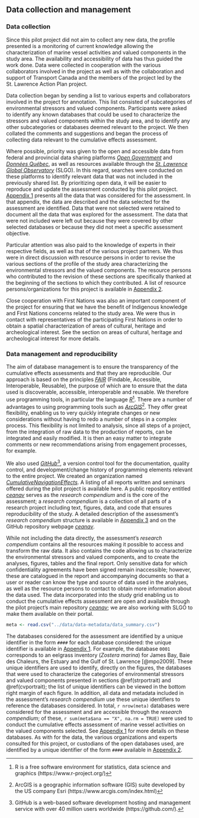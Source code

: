 ## Data collection and management

### Data collection

Since this pilot project did not aim to collect any new data, the profile presented is a monitoring of current knowledge allowing the characterization of marine vessel activities and valued components in the study area. The availability and accessibility of data has thus guided the work done. Data were collected in cooperation with the various collaborators involved in the project as well as with the collaboration and support of Transport Canada and the members of the project led by the St. Lawrence Action Plan project.

Data collection began by sending a list to various experts and collaborators involved in the project for annotation. This list consisted of subcategories of environmental stressors and valued components. Participants were asked to identify any known databases that could be used to characterize the stressors and valued components within the study area, and to identify any other subcategories or databases deemed relevant to the project. We then collated the comments and suggestions and began the process of collecting data relevant to the cumulative effects assessment.

Where possible, priority was given to the open and accessible data from federal and provincial data sharing platforms [*Open Government*](https://open.canada.ca/en) and [*Données Québec*](https://www.donneesquebec.ca/), as well as resources available through the [*St. Lawrence Global Observatory*](https://ogsl.ca/en/home-slgo/) (SLGO). In this regard, searches were conducted on these platforms to identify relevant data that was not included in the previously shared list. By prioritizing open data, it will be easier to reproduce and update the assessment conducted by this pilot project. [Appendix 1](#annexe1) presents all the data that was considered for the assessment. In that appendix, the data are described and the data selected for the assessment are identified. Data that were not selected were retained to document all the data that was explored for the assessment. The data that were not included were left out because they were covered by other selected databases or because they did not meet a specific assessment objective.

Particular attention was also paid to the knowledge of experts in their respective fields, as well as that of the various project partners. We thus were in direct discussion with resource persons in order to revise the various sections of the profile of the study area characterizing the environmental stressors and the valued components. The resource persons who contributed to the revision of these sections are specifically thanked at the beginning of the sections to which they contributed. A list of resource persons/organizations for this project is available in [Appendix 2](#annexe2).   

Close cooperation with First Nations was also an important component of the project for ensuring that we have the benefit of Indigenous knowledge and First Nations concerns related to the study area. We were thus in contact with representatives of the participating First Nations in order to obtain a spatial characterization of areas of cultural, heritage and archeological interest. See the section on areas of cultural, heritage and archeological interest for more details.


### Data management and reproducibility

The aim of database management is to ensure the transparency of the cumulative effects assessments and that they are reproducible. Our approach is based on the principles <a href="https://ogsl.ca/en/fair-principles/" target="_blank"><i>FAIR</i></a> (Findable, Accessible, Interoperable, Reusable), the purpose of which are to ensure that the data used is discoverable, accessible, interoperable and reusable. We therefore use programming tools, in particular the language <a href="https://www.r-project.org/" target="_blank"><i>R</i></a>[^r]. There are a number of advantages to using programming tools such as <a href="https://www.arcgis.com/index.html" target="_blank"><i>ArcGIS</i></a>[^arc]. They offer great flexibility, enabling us to very quickly integrate changes or new considerations without having to redo a number of steps in a complex process. This flexibility is not limited to analysis, since all steps of a project, from the integration of raw data to the production of reports, can be integrated and easily modified. It is then an easy matter to integrate comments or new recommendations arising from engagement processes, for example.

We also used <a href="https://github.com/" target="_blank"><i>GitHub</i></a>[^git], a version control tool for the documentation, quality control, and development/change history of programming elements relevant to the entire project. We created an organization named <a href="https://github.com/EffetsCumulatifsNavigation" target="_blank"><i>CumulativeNavigationEffects</i></a>. A listing of all reports written and seminars offered during the pilot project is available here. A public repository entitled <a href="https://github.com/EffetsCumulatifsNavigation/ceanav" target="_blank"><i>ceanav</i></a> serves as the *research compendium* and is the core of the assessment; a *research compendium* is a collection of all parts of a research project including text, figures, data, and code that ensures reproducibility of the study. A detailed description of the assessment’s *research compendium* structure is available in [Appendix 3](#annexe3) and on the GitHub repository webpage <a href="https://github.com/EffetsCumulatifsNavigation/ceanav" target="_blank"><i>ceanav</i></a>.

While not including the data directly, the assessment’s *research compendium* contains all the resources making it possible to access and transform the raw data. It also contains the code allowing us to characterize the environmental stressors and valued components, and to create the analyses, figures, tables and the final report. Only sensitive data for which confidentiality agreements have been signed remain inaccessible; however, these are catalogued in the report and accompanying documents so that a user or reader can know the type and source of data used in the analyses, as well as the resource persons to contact to obtain more information about the data used. The data incorporated into the study grid enabling us to conduct the cumulative effects assessment are open and available through the pilot project’s main repository <a href="https://github.com/EffetsCumulatifsNavigation/ceanav" target="_blank"><i>ceanav</i></a>; we are also working with SLGO to make them available on their portal.

```r
meta <- read.csv("../data/data-metadata/data_summary.csv")
```

The databases considered for the assessment are identified by a unique identifier in the form `####` for each database considered: the unique identifier is available in [Appendix 1](#annexe1). For example, the database `0001` corresponds to an eelgrass inventory (*Zostera marina*) for James Bay, Baie des Chaleurs, the Estuary and the Gulf of St. Lawrence [@mpo2009]. These unique identifiers are used to identify, directly on the figures, the databases that were used to characterize the categories of environmental stressors and valued components presented in sections \@ref(strportrait) and \@ref(cvportrait); the list of unique identifiers can be viewed in the bottom right margin of each figure. In addition, all data and metadata included in the assessment’s *research compendium* use these unique identifiers to reference the databases considered. In total, `r nrow(meta)` databases were considered for the assessment and are accessible through the *research compendium*; of these, `r sum(meta$ana == "X", na.rm = TRUE)` were used to conduct the cumulative effects assessment of marine vessel activities on the valued components selected. See [Appendix 1](#annexe1) for more details on these databases. As with for the data, the various organizations and experts consulted for this project, or custodians of the open databases used, are identified by a unique identifier of the form `####` available in [Appendix 2](#annexe2).

[^r]: R is a free software environment for statistics, data science and graphics (https://www.r-project.org/)
[^arc]: ArcGIS is a geographic information software (GIS) suite developed by the US company Esri (https://www.arcgis.com/index.html)
[^git]: GitHub is a web-based software development hosting and management service with over 40 million users worldwide (https://github.com/).